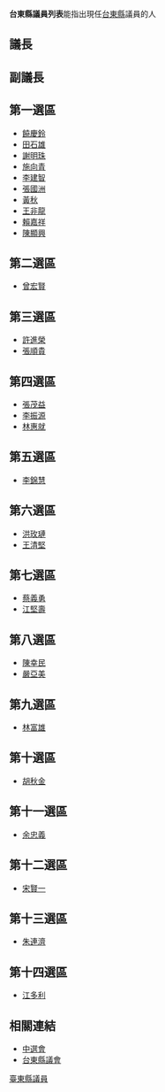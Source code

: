 '''台東縣議員列表'''能指出現任[[台東縣|台東縣]]議員的人
==議長==
==副議長==
==第一選區==
*[[饒慶鈴|饒慶鈴]]
*[[田石雄|田石雄]]
*[[謝明珠|謝明珠]]
*[[施向青|施向青]]
*[[李建智|李建智]]
*[[張國洲|張國洲]]
*[[黃秋|黃秋]]
*[[王非龍|王非龍]]
*[[賴嘉祥|賴嘉祥]]
*[[陳顯興|陳顯興]]
==第二選區==
*[[曾宏賢|曾宏賢]]
==第三選區==
*[[許進榮|許進榮]]
*[[張順貴|張順貴]]
==第四選區==
*[[張茂益|張茂益]]
*[[李振源|李振源]]
*[[林惠就|林惠就]]
==第五選區==
*[[李錦慧|李錦慧]]
==第六選區==
*[[洪玫璉|洪玫璉]]
*[[王清堅|王清堅]]
==第七選區==
*[[蔡義勇|蔡義勇]]
*[[江堅壽|江堅壽]]
==第八選區==
*[[陳幸民|陳幸民]]
*[[嚴亞美|嚴亞美]]

==第九選區==
*[[林富雄|林富雄]]
==第十選區==
*[[胡秋金|胡秋金]]
==第十一選區==
*[[余忠義|余忠義]]
==第十二選區==
*[[宋賢一|宋賢一]]
==第十三選區==
*[[朱連濟|朱連濟]]
==第十四選區==
*[[江多利|江多利]]
==相關連結==
*[http://210.69.23.140/vote3.asp?pass1=G200506214000000aaa 中選會] {{Wayback|url=http://210.69.23.140/vote3.asp?pass1=G200506214000000aaa |date=20070928170059 }}
*[http://www.taitungcc.gov.tw 台東縣議會] {{Wayback|url=http://www.taitungcc.gov.tw/ |date=20200318113928 }}

[[Category:臺東縣議員|]]